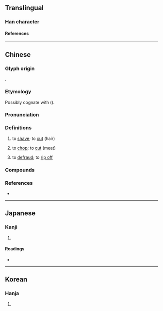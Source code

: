{{character info}}
==Translingual==

===Han character===
{{Han char|rn=18|rad=刀|as=19|sn=21|four=22800|canj=HCLN,XHCLN|ids=⿰贊刂}}

====References====
{{Han ref|kx=0145.420|dkj=02279|dj=0327.240|hdz=10363.070|uh=5297}}

----

==Chinese==
{{zh-forms|s=𭄛|alt=㓠-Jianghuai Mandarin,斬-Wu}}

===Glyph origin===
{{Han etym}}
{{Han compound|贊|刀|ls=psc|c1=p|c2=s|t2=knife}}.

===Etymology===
Possibly cognate with {{och-l|剪|to cut}} ({{zh-ref|Wang, 1982}}).

===Pronunciation===
{{zh-pron
|m=zuān,cuán
|c=zyun1,zin2
|w=1tse
|mc=y
|oc=y
|cat=v
}}

===Definitions===
{{zh-hanzi}}

# {{lb|zh|literary}} to [[shave]]; to [[cut]] (hair)
# {{lb|zh|Jianghuai Mandarin|Wu}} to [[chop]]; to [[cut]] (meat)
# {{lb|zh|Wu}} to [[defraud]]; to [[rip off]]

===Compounds===
{{zh-der|大劗肉|劗肉|劗田|劗鹹肉|劗跙|劗髮|劗鬋}}

===References===
* {{R:yue:Multi-function Chinese Character Database}}

----

==Japanese==

===Kanji===
{{ja-kanji|grade=|rs=刀19}}

# {{rfdef|ja|sort=刀19}}

====Readings====
* {{ja-readings|on=さん, ざん, せん|kun=へ-らす, き-る}}

----

==Korean==

===Hanja===
{{ko-hanja|hangeul=찬|rv=chan|mr=ch'an}}

# {{rfdef|ko|sort=刀19}}